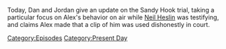{{DEFAULTSORT:
    #_EPISODE_0711:August 2, 2022
}}{{Episode
    | title           = August 2, 2022
    | caption         = Listen to this episode on [https://knowledgefight.libsyn.com/711-august-2-2022 Libsyn] [https://open.spotify.com/episode/3TeOdbwWrqJBJdQSDybRhB Spotify], Read the [[Transcript/711: August 2, 2022|Unofficial Transcript]]
    | episodeNumber   = 711
    | length          = 01:23:00
    | airDate         = August 3, 2022
    | coverageDate    = August 2, 2022
    | episodeType     = [[:Category:Present Day|Present Day]]
    | previousEpisode = [[710: Elizabeth Williamson Returns]]
    | nextEpisode     = [[712: The Decompression Session]]
}}

{{Stub}}

Today, Dan and Jordan give an update on the Sandy Hook trial, taking a particular focus on Alex's behavior on air while [[Neil Heslin]] was testifying, and claims Alex made that a clip of him was used dishonestly in court.

[[Category:Episodes]]
[[Category:Present Day]]
